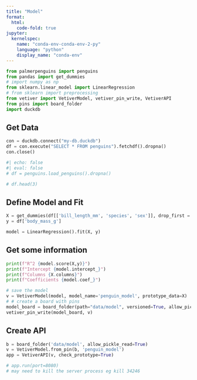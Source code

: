 ```yaml
---
title: "Model"
format:
  html:
    code-fold: true
jupyter: 
  kernelspec:
    name: "conda-env-conda-env-2-py"
    language: "python"
    display_name: "conda-env"
---
```



```python
from palmerpenguins import penguins
from pandas import get_dummies
# import numpy as np
from sklearn.linear_model import LinearRegression
# from sklearn import preprocessing
from vetiver import VetiverModel, vetiver_pin_write, VetiverAPI
from pins import board_folder
import duckdb

```

## Get Data


```python
con = duckdb.connect("my-db.duckdb")
df = con.execute("SELECT * FROM penguins").fetchdf().dropna()
con.close()

```

```python
#| echo: false
#| eval: false
# df = penguins.load_penguins().dropna()

# df.head(3)
```

## Define Model and Fit


```python
X = get_dummies(df[['bill_length_mm', 'species', 'sex']], drop_first = False)
y = df['body_mass_g']

model = LinearRegression().fit(X, y)
```

## Get some information


```python

print(f"R^2 {model.score(X,y)}")
print(f"Intercept {model.intercept_}")
print(f"Columns {X.columns}")
print(f"Coefficients {model.coef_}")
```

```python
# save the model
v = VetiverModel(model, model_name='penguin_model', prototype_data=X)
# # create a board with pins
model_board = board_folder(path="data/model", versioned=True, allow_pickle_read=True)
vetiver_pin_write(model_board, v)

```

## Create API

```python
b = board_folder('data/model', allow_pickle_read=True)
v = VetiverModel.from_pin(b, 'penguin_model')
app = VetiverAPI(v, check_prototype=True)

# app.run(port=8080)
# may need to kill the server process eg kill 34246

```
